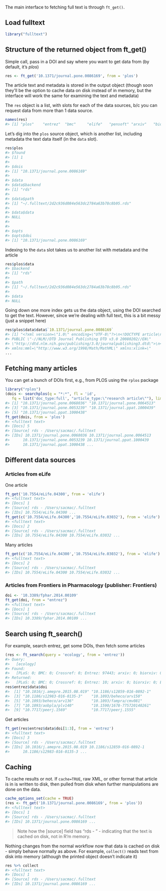 <!--
%\VignetteEngine{knitr::knitr}
%\VignetteIndexEntry{Getting full text}
%\VignetteEncoding{UTF-8}
-->



The main interface to fetching full text is through `ft_get()`.

## Load fulltext


```r
library("fulltext")
```

## Structure of the returned object from ft_get()

Simple call, pass in a DOI and say where you want to get data from (by default, it's _plos_)


```r
res <- ft_get('10.1371/journal.pone.0086169', from = 'plos')
```

The article text and metadata is stored in the output object (though soon they'll be the 
option to cache data on disk instead of in memory, but the interface will work the same 
for examining the text and metadata)

The `res` object is a list, with slots for each of the data sources, b/c you can request 
data from more than 1 data source.


```r
names(res)
#> [1] "plos"    "entrez"  "bmc"     "elife"   "pensoft" "arxiv"   "biorxiv"
```

Let's dig into the `plos` source object, which is another list, including metadata the 
text data itself (in the `data` slot).


```r
res$plos
#> $found
#> [1] 1
#> 
#> $dois
#> [1] "10.1371/journal.pone.0086169"
#> 
#> $data
#> $data$backend
#> [1] "rds"
#> 
#> $data$path
#> [1] "~/.fulltext/2d2c936d084e563dc2784a63b78c8b95.rds"
#> 
#> $data$data
#> NULL
#> 
#> 
#> $opts
#> $opts$doi
#> [1] "10.1371/journal.pone.0086169"
```

Indexing to the `data` slot takes us to another list with metadata and the article


```r
res$plos$data
#> $backend
#> [1] "rds"
#> 
#> $path
#> [1] "~/.fulltext/2d2c936d084e563dc2784a63b78c8b95.rds"
#> 
#> $data
#> NULL
```

Going down one more index gets us the data object, using the DOI searched to get the text. 
However, since we're dealing with full text, this is a bit messy (just a snippet here)


```r
res$plos$data$data$`10.1371/journal.pone.0086169`
#> [1] "<?xml version=\"1.0\" encoding=\"UTF-8\"?>\n<!DOCTYPE article\n  
#> PUBLIC \"-//NLM//DTD Journal Publishing DTD v3.0 20080202//EN\"
#> \"http://dtd.nlm.nih.gov/publishing/3.0/journalpublishing3.dtd\">\n<article
#> xmlns:mml=\"http://www.w3.org/1998/Math/MathML\" xmlns:xlink=\"
...
```

## Fetching many articles

You can get a bunch of DOIs first, e.g., from PLOS using the `rplos` package


```r
library("rplos")
(dois <- searchplos(q = "*:*", fl = 'id',
   fq = list('doc_type:full', "article_type:\"research article\""), limit = 5)$data$id)
#> [1] "10.1371/journal.pone.0068036" "10.1371/journal.pone.0064513"
#> [3] "10.1371/journal.pone.0053239" "10.1371/journal.ppat.1000439"
#> [5] "10.1371/journal.ppat.1000438"
ft_get(dois, from = 'plos')
#> <fulltext text>
#> [Docs] 5 
#> [Source] rds - /Users/sacmac/.fulltext 
#> [IDs] 10.1371/journal.pone.0068036 10.1371/journal.pone.0064513
#>      10.1371/journal.pone.0053239 10.1371/journal.ppat.1000439
#>      10.1371/journal.ppat.1000438 ...
```

## Different data sources

### Articles from eLife

One article


```r
ft_get('10.7554/eLife.04300', from = 'elife')
#> <fulltext text>
#> [Docs] 1 
#> [Source] rds - /Users/sacmac/.fulltext 
#> [IDs] 10.7554/eLife.04300 ...
ft_get(c('10.7554/eLife.04300','10.7554/eLife.03032'), from = 'elife')
#> <fulltext text>
#> [Docs] 2 
#> [Source] rds - /Users/sacmac/.fulltext 
#> [IDs] 10.7554/eLife.04300 10.7554/eLife.03032 ...
```

Many articles


```r
ft_get(c('10.7554/eLife.04300','10.7554/eLife.03032'), from = 'elife')
#> <fulltext text>
#> [Docs] 2 
#> [Source] rds - /Users/sacmac/.fulltext 
#> [IDs] 10.7554/eLife.04300 10.7554/eLife.03032 ...
```

### Articles from Frontiers in Pharmacology (publisher: Frontiers)


```r
doi <- '10.3389/fphar.2014.00109'
ft_get(doi, from = "entrez")
#> <fulltext text>
#> [Docs] 1 
#> [Source] rds - /Users/sacmac/.fulltext 
#> [IDs] 10.3389/fphar.2014.00109 ...
```

## Search using ft_search()

For example, search entrez, get some DOIs, then fetch some articles


```r
(res <- ft_search(query = 'ecology', from = 'entrez'))
#> Query:
#>   [ecology] 
#> Found:
#>   [PLoS: 0; BMC: 0; Crossref: 0; Entrez: 97443; arxiv: 0; biorxiv: 0; Europe PMC: 0] 
#> Returned:
#>   [PLoS: 0; BMC: 0; Crossref: 0; Entrez: 10; arxiv: 0; biorxiv: 0; Europe PMC: 0]
res$entrez$data$doi
#>  [1] "10.1016/j.amepre.2015.08.019" "10.1186/s12859-016-0892-1"   
#>  [3] "10.1186/s12983-016-0135-3"    "10.1093/beheco/arv150"       
#>  [5] "10.1093/beheco/arv136"        "10.1093/fampra/cmv081"       
#>  [7] "10.1093/aobpla/plv140"        "10.1590/1678-775720140261"   
#>  [9] "10.7717/peerj.1569"           "10.7717/peerj.1555"
```

Get articles


```r
ft_get(res$entrez$data$doi[1:3], from = 'entrez')
#> <fulltext text>
#> [Docs] 3 
#> [Source] rds - /Users/sacmac/.fulltext 
#> [IDs] 10.1016/j.amepre.2015.08.019 10.1186/s12859-016-0892-1
#>      10.1186/s12983-016-0135-3 ...
```

## Caching

To cache results or not. If `cache=TRUE`, raw XML, or other format that article is 
in is written to disk, then pulled from disk when further manipulations are done on 
the data.


```r
cache_options_set(cache = TRUE)
(res <- ft_get('10.1371/journal.pone.0086169', from = 'plos'))
#> <fulltext text>
#> [Docs] 1 
#> [Source] rds - /Users/sacmac/.fulltext 
#> [IDs] 10.1371/journal.pone.0086169 ...
```

> Note how the [source] field has "rds - <path to file>" - indicating that the text is 
cached on disk, not in R'm memory.

Nothing changes from the normal workflow now that data is cached on disk - simply behave 
normally as above. For example, `collect()` reads text from disk into memory (although 
the printed object doesn't indicate it)


```r
res %>% collect
#> <fulltext text>
#> [Docs] 1 
#> [Source] rds - /Users/sacmac/.fulltext 
#> [IDs] 10.1371/journal.pone.0086169 ...
```
